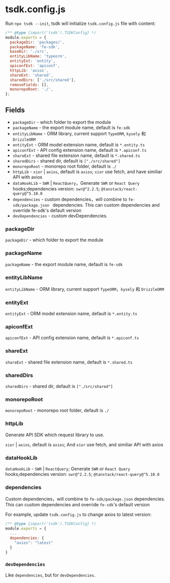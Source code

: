 # tsdk.config.js

Run `npx tsdk --init`, tsdk will initialize `tsdk.config.js` file with content:

```js
/** @type {import('tsdk').TSDKConfig} */
module.exports = {
  packageDir: 'packages/',
  packageName: 'fe-sdk',
  baseDir: './src',
  entityLibName: 'typeorm',
  entityExt: 'entity',
  apiconfExt: 'apiconf',
  httpLib: 'axios',
  shareExt: 'shared',
  sharedDirs: ['./src/shared'],
  removeFields: [],
  monorepoRoot: './',
};
```

## Fields

- `packageDir` - which folder to export the module
- `packageName` - the export module name, default is `fe-sdk`
- `entityLibName` - ORM library, current support `TypeORM`, `kysely` 和 `DrizzleORM`
- `entityExt` - ORM model extension name, default is `*.entity.ts`
- `apiconfExt` - API config extension name, default is `*.apiconf.ts`
- `shareExt` - shared file extension name, default is `*.shared.ts`
- `sharedDirs` - shared dir, default is `["./src/shared"]`
- `monorepoRoot` - monorepo root folder, default is `./`
- `httpLib` - `xior` | `axios`, default is `axios`; `xior` use fetch, and have similiar API with axios
- `dataHookLib` - `SWR` | `ReactQuery`，Generate `SWR` or `React Query` hooks;dependencies version: `swr@^2.2.5`; `@tanstack/react-query@^5.10.0`
- `dependencies` - custom dependencies，will combine to `fe-sdk/package.json ` dependencies. This can custom dependencies and override fe-sdk's default version
- `devDependencies` - custom devDependencies.

### packageDir

`packageDir` - which folder to export the module

### packageName

`packageName` - the export module name, default is `fe-sdk`

### entityLibName

`entityLibName` - ORM library, current support `TypeORM`，`kysely` 和 `DrizzleORM`

### entityExt

`entityExt` - ORM model extension name, default is `*.entity.ts`

### apiconfExt

`apiconfExt` - API config extension name, default is `*.apiconf.ts`

### shareExt

`shareExt` - shared file extension name, default is `*.shared.ts`

### sharedDirs

`sharedDirs` - shared dir, default is `["./src/shared"]`

### monorepoRoot

`monorepoRoot` - monorepo root folder, default is `./`

### httpLib

Generate API SDK which request library to use.

`xior` | `axios`, default is `axios`; And `xior` use fetch, and similiar API with axios

### dataHookLib

`dataHookLib` - `SWR` | `ReactQuery`; Generate `SWR` or `React Query` hooks;dependencies version: `swr@^2.2.5`; `@tanstack/react-query@^5.10.0`

### dependencies

Custom dependencies，will combine to `fe-sdk/package.json` dependencies. This can custom dependencies and override `fe-sdk`'s default version

For example, update `tsdk.config.js` to change axios to latest version:

```js filename="tsdk.config.js" {4-6}
/** @type {import('tsdk').TSDKConfig} */
module.exports = {
  ...
  dependencies: {
    "axios": "latest"
  }
}
```

### `devDependencies`

Like `dependencies`, but for `devDependencies`.
